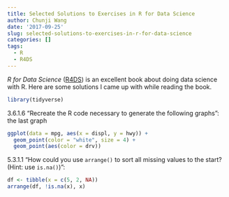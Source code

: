 ```yaml
---
title: Selected Solutions to Exercises in R for Data Science
author: Chunji Wang
date: '2017-09-25'
slug: selected-solutions-to-exercises-in-r-for-data-science
categories: []
tags:
  - R
  - R4DS
---
```


_R for Data Science_ ([R4DS](http://r4ds.had.co.nz/)) is an excellent book about doing data science with R. Here are some solutions I came up with while reading the book. 

```r
library(tidyverse)
```


3.6.1.6 "Recreate the R code necessary to generate the following graphs": the last graph
```r
ggplot(data = mpg, aes(x = displ, y = hwy)) +
  geom_point(color = "white", size = 4) +
  geom_point(aes(color = drv))
```


5.3.1.1 "How could you use `arrange()` to sort all missing values to the start? (Hint: use `is.na()`)":
```r
df <- tibble(x = c(5, 2, NA))
arrange(df, !is.na(x), x)
```




